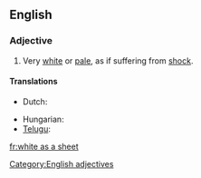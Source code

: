 ==English==

===Adjective===
{{head|en|adjective|head=(as) [[white]] as a [[sheet]]}}

# {{context|simile|said of a human's [[complexion]]}} Very [[white]] or [[pale]], as if suffering from [[shock]].

====Translations====
{{trans-top|pale as if suffering from shock}}
* Dutch: {{t+|nl|spierwit}}
{{trans-mid}}
* Hungarian: {{t+|hu|fehér, mint a fal}}
* [[Telugu]]: {{t|te|పాలిపోవుట|tr=palipovuta|sc=Telu}}
{{trans-bottom}}

[[Category:English adjectives]]

[[fr:white as a sheet]]